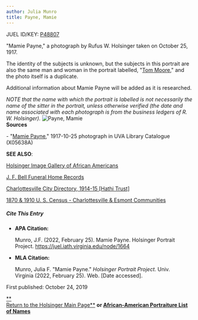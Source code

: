 ```yaml
---
author: Julia Munro
title: Payne, Mamie
---
```

JUEL ID/KEY: [P48807](http://juel.iath.virginia.edu/public_person?person=48807 "P48807")

"Mamie Payne," a photograph by Rufus W. Holsinger taken on October 25, 1917.

The identity of the subjects is unknown, but the subjects in this portrait are also the same man and woman in the portrait labelled, "[Tom Moore](http://juel.iath.virginia.edu/node/1665 "Moore, Tom")," and the photo itself is a duplicate. 

Additional information about Mamie Payne will be added as it is researched.

_NOTE that the name with which the portrait is labelled is not necessarily the name of the sitter in the portrait, unless otherwise verified (the date and name associated with each photograph is from the business ledgers of R. W. Holsinger)._ ![Payne, Mamie](https://iiif.lib.virginia.edu/iiif/uva-lib:1048732/full/461,678/0/default.jpg "Payne, Mamie")   
**Sources**

\- "[Mamie Payne](https://search.lib.virginia.edu/sources/images/items/uva-lib:1048732 "Payne, Mamie")," 1917-10-25 photograph in UVA Library Catalogue (X05638A) 

**SEE ALSO**:

[Holsinger Image Gallery of African Americans](http://rwholsingerphotos.org/images.php "Holsinger Image Gallery of African Americans")

[J. F. Bell Funeral Home Records](http://www2.vcdh.virginia.edu/afam/raceandplace/perl_scripts/funeral_search.html "J. F. Bell Funeral Home Database")

[Charlottesville City Directory, 1914-15 \[Hathi Trust\]](https://catalog.hathitrust.org/Record/101954103 "Charlottesville City Directory, 1914-15") 

[1870 & 1910 U. S. Census - Charlottesville & Esmont Communities](http://www2.vcdh.virginia.edu/afam/raceandplace/census/search_both.html "1870 & 1910 U. S. Census: Charlottesville and Esmont Communities")

##### **Cite This Entry**

*   **APA Citation:**
    
    Munro, J.F. (2022, February 25). Mamie Payne. Holsinger Portrait Project. https://juel.iath.virginia.edu/node/1664
    
*   **MLA Citation:**
    
    Munro, Julia F. "Mamie Payne." _Holsinger Portrait Project_. Univ. Virginia (2022, February 25). Web. \[Date accessed\].
    

  
First published: October 24, 2019

[**  
Return to the Holsinger Main Page**](http://juel.iath.virginia.edu/node/980) **or [African-American Portraiture List of Names](http://juel.iath.virginia.edu/node/996)**